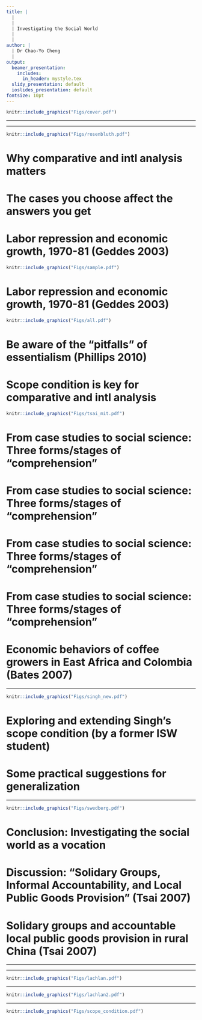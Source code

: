 ```yaml
---
title: |
  |
  |
  | Investigating the Social World
  |
  |
author: |
  | Dr Chao-Yo Cheng
  |
output:
  beamer_presentation:
    includes:
      in_header: mystyle.tex
  slidy_presentation: default
  ioslides_presentation: default
fontsize: 10pt
---
```


\begin{center}
\textbf{Lecture 5: Comparative and Intl Research}
\end{center}
\vspace{0.7cm}
```r
knitr::include_graphics("Figs/cover.pdf")
```

---

\vspace{0.4cm}
\begin{itemize}
  \item Why comparative and intl analysis
  \vspace{0.7cm}
  \item Move from case studies to social science (Bates 2007; Pepinsky 2019)
  \vspace{0.7cm}
  \item Practical guides for generalization
  \vspace{0.7cm}
  \item Conclusion: Investigating the social world as a vocation
\end{itemize}

---

\vspace{0.4cm}
```r
knitr::include_graphics("Figs/rosenbluth.pdf")
```

# Why comparative and intl analysis matters

\begin{itemize}
  \item Prevent selection bias (Geddes 1990; Collier and Mahoney 1996)
  \vspace{1cm}
  \item Avoid the pitfalls of "essentialism" (Fuchs 2001; Phillips 2010)
\end{itemize}

# The cases you choose affect the answers you get

\begin{itemize}
  \item The cases you choose can be partial and prevents useful generalization
  \vspace{0.1cm}
  \begin{itemize}
    \item The cases you choose may only represent one or a small number of similar cases in the domain/universe
    \item Without identifying the domain/universe/population, it is very difficult to ascertain the nature of your cases (typical/representation OR deviant/outlier/niche) and their analytical value (Gerring 2006)
  \end{itemize}
  \vspace{0.2cm}
  \item Selecting cases on dependent variable is very likely to produce faulty inference as we jump into the conclusion that
  \vspace{0.1cm}
  \begin{itemize}
    \item any characteristic shared by the selected cases is the cause
    \item the observed pattern can be extended to cases not included in the study
  \end{itemize}
\end{itemize}

# Labor repression and economic growth, 1970-81 (Geddes 2003)

```r
knitr::include_graphics("Figs/sample.pdf")
```
\begin{center}
\small
When we only consider East Asian countries, labor repression seems to induce economic growth
\end{center}

# Labor repression and economic growth, 1970-81 (Geddes 2003)

```r
knitr::include_graphics("Figs/all.pdf")
```
\begin{center}
\small
When we consider all countries, however, there exists no clear statistical association
\end{center}

# Be aware of the "pitfalls" of essentialism (Phillips 2010)

\begin{itemize}
  \item Essentialism can take at least the following four different forms in social research (Phillips 2010)
  \vspace{0.3cm}
  \begin{itemize}
    \item \textbf{Ignoring individual agency and micro-level variation}: Attribution of certain characteristics to all observations subsumed within a particular category
    \vspace{0.1cm}
    \item \textbf{Naturalizing things that are socially and historically constructed}: Attribution to the category by itself
    \vspace{0.1cm}
    \item \textbf{Sustaining stereotype and prejudice}: Invocation of a collectivity, presuming a homogenized and unified group
    \vspace{0.1cm}
    \item \textbf{Impeding innovation by suffocating contestation}: Sanctioning deviations from the presumed collective category uncritically
  \end{itemize}
  \pause
  \vspace{0.4cm}
  \item \textbf{Discussion}: Can you think of any examples in daily life or research you have read? Is attribution to categories always a bad idea? How can we get around these potential pitfalls?
\end{itemize}

# Scope condition is key for comparative and intl analysis

```r
knitr::include_graphics("Figs/tsai_mit.pdf")
```
\vspace{0.1cm}
\begin{center}
\small
"The specification and empirical assessment of \textbf{scope conditions} are essential to building comparative political theory—theory that not only posits a causal relationship but precisely identifies -- and empirically validates -- \textbf{the conditions or contexts under which the theory holds} (\textit{Comparative Political Studies}, 2016)
\end{center}

# From case studies to social science: Three forms/stages of "comprehension"

\begincols
  \begincol{.4\textwidth}
    \begin{figure}
    \centering
    \includegraphics[scale=0.25]{Figs/bates}
    \end{figure}
  \endcol
  \begincol{.5\textwidth}
  \begin{itemize}
    \item Apprehension
    \vspace{1cm}
    \item Explanation
    \vspace{1cm}
    \item Conviction
  \end{itemize}
  \endcol
\endcols

# From case studies to social science: Three forms/stages of "comprehension"

\begin{itemize}
  \item Apprehension
  \vspace{0.1cm}
  \begin{itemize}
    \item "Immersion" (often via ethnography and participant observation) as the key foundation of learning and understanding to inform judgment and sharpen intuition
    \item The experiences in the field often provides a "bullshit meter" (or more commonly as we put, "plausibility check")
    \item The first step "comes in the field itself" before "the researcher begins to separate from the field" and moves towards "explanation"
  \end{itemize}
  \vspace{0.5cm}
  \item Explanation
  \vspace{0.5cm}
  \item Conviction
\end{itemize}

# From case studies to social science: Three forms/stages of "comprehension"

\begin{itemize}
  \item Apprehension
  \vspace{0.5cm}
  \item Explanation
  \vspace{0.1cm}
  \begin{itemize}
    \item The movement towards "explanation" involves the "recoding" of the observations and encounters in the field
    \item Explanation establishes \textbf{the} lines of logic to link causes and consequences; the \textbf{thick} description provides the underpinnings for the exercise of abstraction and theory-building
    \item While \textbf{interpretation} aims to provide "a" meaning of the descriptions, \textbf{explanation} seeks to provide a logical link that render the outcome of interest necessary or inevitable
  \end{itemize}
  \vspace{0.5cm}
  \item Conviction
\end{itemize}

# From case studies to social science: Three forms/stages of "comprehension"

\begin{itemize}
  \item Apprehension
  \vspace{0.5cm}
  \item Explanation
  \vspace{0.5cm}
  \item Conviction
  \vspace{0.1cm}
  \begin{itemize}
    \item A stage to accord credence or find \textbf{confirmation} to our account
    \item Seeking "conviction" so as to yield outcomes consistent with the data and, in particular, \textbf{data other than that from which it was first derived}
    \item Moving out the sample to large-N analysis as the final road to conviction
  \end{itemize}
\end{itemize}

# Economic behaviors of coffee growers in East Africa and Colombia (Bates 2007)

\begin{itemize}
  \item Use the field to search for potentially testable and generalizable insight (through ethnography)
  \vspace{0.1cm}
  \begin{itemize}
    \item The behavior of the coffee growers represented a choice by rational actor under varying institutional environment
    \item Be cautious about the temptation of using culture to explain the consequences
  \end{itemize}
  \vspace{0.2cm}
  \item Scope through the initial cases for plausibility check and theory building (through archival research and interviews)
  \vspace{0.2cm}
  \item Pave the road to conviction with small-N and large-N evidence
  \vspace{0.1cm}
  \begin{itemize}
    \item Test the proposed logic in comparable new cases in Latin America, especially Colombia
    \item Test the proposed logic with large-N (muiltivariate) regression (all African countries between 1970-95)
  \end{itemize}
\end{itemize}

---

\vspace{0.2cm}
```r
knitr::include_graphics("Figs/singh_new.pdf")
```
\vspace{0.3cm}
\pause
\begin{center}
Can Singh's theoretical insights to other cases? What cases? How do we make sure the new cases are comparable to Singh's choice in the article?
\end{center}

# Exploring and extending Singh's scope condition (by a former ISW student)

\begin{itemize}
\small
  \item "It could be argued the \textbf{destabilisation of racialised identities within an ethnically diverse locality such as the gym may bear relevance in similar convivial sporting localities, in super-diverse, Global North cities}, with similar political conditions to London."
  \pause
  \vspace{0.2cm}
  \item "An alternative case to increase the scope condition of similar research to other contexts might be supplementary use of \textbf{quantitative methods, such as questionnaires measuring gym members' racial or gender identity salience in the gym compared to other locations, and statistical analysis of differences to serve as a replicable tool in different contexts}."
  \pause
  \vspace{0.2cm}
  \item "However, \textbf{this would signify an entirely different study}. Generalisations about this article's findings would require de-contextualisation, which is antithetical to the context-specific, complex qualitative methodological design and constructivist approach of Singh's research."
\end{itemize}

# Some practical suggestions for generalization

\begin{itemize}
\small
  \item A researcher can be driven by the general question rather than the case
  \vspace{0.2cm}
  \item If possible, think outside the box by formulating the research questions within and outside the given case (i.e., de-contextualization)
  \vspace{0.2cm}
  \item Define the \textbf{scope condition} carefully and explicitly -- that is, what are the comparable cases out there and why? Where does the case of interest come from?
  \vspace{0.2cm}
  \item Be careful with any cultural explanations as they may create some issues (e.g., reverse causality; circularity and tautology; loss of agency)
  \vspace{0.2cm}
  \item Do not force generalization when it is not the main objective of your research; be transparent and do not mislead yourself and your audiences
\end{itemize}

---

\vspace{0.2cm}
```r
knitr::include_graphics("Figs/swedberg.pdf")
```
\vspace{0.3cm}
\begin{center}
\small
"Abstractions are used in all the sciences, and the capacity to make abstractions is a very useful tool when you theorize. It is also often helpful to go between different levels of abstraction, such as high, medium, and low. An abstraction is created in three steps: \textbf{You single out some phenomenon of interest}; \textbf{you cut it out and isolate it from its surroundings}; and \textbf{you remove various parts from it, so it will come out more clearly}."
\end{center}

# Conclusion: Investigating the social world as a vocation

\begin{itemize}
\small
  \item ISW is a special module, reflecting on the production of "valid" knowledge about the social world
  \begin{itemize}
    \item Know what you do and how to explain the objectives of your scholarly inquiry;
    \item Know how to tell the differences between different objectives and engage other researchers' work constructively and effectively
  \end{itemize}
  \vspace{0.1cm}
  \item Social research involves a series of careful thinking about epistemology, theory-building, and methodology (hence theory-empirics alignment)
  \begin{itemize}
    \item \textbf{Reveal nuances of the real world}: constructivism; theory as approach; interpretation; qualitative; inductive/abductive
    \item \textbf{Search for the "ultimate" truth}: positivism; theory as paradigm; explanation; quantitative; deductive
  \end{itemize}
  \vspace{0.1cm}
  \item Exceptions always exist and boundaries are constantly being contested and redefined
\end{itemize}

# Discussion: "Solidary Groups, Informal Accountability, and Local Public Goods Provision" (Tsai 2007)

\begin{itemize}
  \item What is the main research question? What is the scope condition?
  \vspace{0.7cm}
  \item Can you summarize her main theoretical argument? Can/should culture serve as the alternative explanation?
  \vspace{0.7cm}
  \item Are the findings significant and/or valid? Can you come up with another research project to extend this line of inquiry?
\end{itemize}

# Solidary groups and accountable local public goods provision in rural China (Tsai 2007)

\begin{itemize}
  \item Two months of \textbf{preliminary research} in seven provinces, followed by
  \vspace{0.1cm}
  \begin{itemize}
    \item eight months of \textbf{in-depth fieldwork} in Fujian
    \item detailed \textbf{case studies} on selected provinces, which reflect different levels of economic development, as well as regional differences in terrain, institutional history and social organization between north and South China
  \end{itemize}
  \vspace{0.4cm}
  \item Designed \textbf{surveys} to cover 300$+$ villages, carefully sampled from the selected provinces with assistance from local official partners and/or research assistants (mostly students)
\end{itemize}

---

\vspace{0.3cm}
\begincols
  \begincol{.4\textwidth}
    \vspace{0.4cm}
    \begin{figure}
    \centering
    \includegraphics[scale=0.3]{Figs/laitin}
    \end{figure}
    \vspace{0.2cm}
    \begin{center}
    \textbf{David D. Laitin} (Stanford)
    \end{center}
  \endcol
  \begincol{.5\textwidth}
  \begin{small}
  \begin{itemize}
    \item \textit{Why Muslim Integration Fails in \textbf{Christian-Heritage Societies}} (Cambridge: Harvard University Press, 2016) with Claire Adida and Marie-Anne Valfort
    \vspace{0.2cm}
    \item \textit{Identity in Formation: the \textbf{Russian-speaking} Populations in the Near Abroad} (Oxford: Oxford University Press, 2007)
    \vspace{0.2cm}
    \item \textit{Nations, States and Violence} (Ithaca: Cornell University Press, 1998)
    \vspace{0.2cm}
    \item \textit{Language Repertoires and State Construction in \textbf{Africa}} (Cambridge: Cambridge University Press, 1992)
  \end{itemize}
  \end{small}
  \endcol
\endcols

---

\vspace{0.4cm}
```r
knitr::include_graphics("Figs/lachlan.pdf")
```

---

\vspace{0.4cm}
```r
knitr::include_graphics("Figs/lachlan2.pdf")
```

---

\vspace{0.4cm}
```r
knitr::include_graphics("Figs/scope_condition.pdf")
```
\vspace{0.4cm}
\begin{center}
\url{https://www.scopeconditionspodcast.com/}
\end{center}